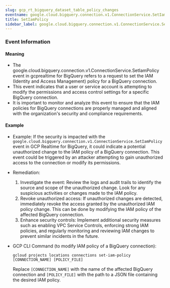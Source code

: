 ```yaml
--- 
slug: gcp_rt_bigquery_dataset_table_policy_changes
eventname: google.cloud.bigquery.connection.v1.ConnectionService.SetIamPolicy
title: SetIamPolicy
sidebar_label: google.cloud.bigquery.connection.v1.ConnectionService.SetIamPolicy
---
```

                       
### Event Information

#### Meaning

- The google.cloud.bigquery.connection.v1.ConnectionService.SetIamPolicy event in gcprealtime for BigQuery refers to a request to set the IAM (Identity and Access Management) policy for a BigQuery connection.
- This event indicates that a user or service account is attempting to modify the permissions and access control settings for a specific BigQuery connection.
- It is important to monitor and analyze this event to ensure that the IAM policies for BigQuery connections are properly managed and aligned with the organization's security and compliance requirements.

#### Example

- Example: If the security is impacted with the `google.cloud.bigquery.connection.v1.ConnectionService.SetIamPolicy` event in GCP Realtime for BigQuery, it could indicate a potential unauthorized change to the IAM policy of a BigQuery connection. This event could be triggered by an attacker attempting to gain unauthorized access to the connection or modify its permissions.

- Remediation:
  1. Investigate the event: Review the logs and audit trails to identify the source and scope of the unauthorized change. Look for any suspicious activities or changes made to the IAM policy.
  2. Revoke unauthorized access: If unauthorized changes are detected, immediately revoke the access granted by the unauthorized IAM policy change. This can be done by modifying the IAM policy of the affected BigQuery connection.
  3. Enhance security controls: Implement additional security measures such as enabling VPC Service Controls, enforcing strong IAM policies, and regularly monitoring and reviewing IAM changes to prevent similar incidents in the future.

- GCP CLI Command (to modify IAM policy of a BigQuery connection):
  ```
  gcloud projects locations connections set-iam-policy [CONNECTION_NAME] [POLICY_FILE]
  ```
  Replace `[CONNECTION_NAME]` with the name of the affected BigQuery connection and `[POLICY_FILE]` with the path to a JSON file containing the desired IAM policy.


 